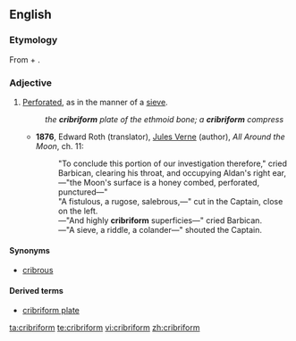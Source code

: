 ==English==
{{wikipedia}}

===Etymology===
From {{etyl|la|en}} {{term|cribrum||sieve|lang=la}} + {{term|-form}}.

===Adjective===
{{en-adj}}

# [[perforated|Perforated]], as in the manner of a [[sieve]].
#: ''the '''cribriform''' plate of the ethmoid bone; a '''cribriform''' compress''
#* '''1876''', Edward Roth (translator), [[w:Jules Verne|Jules Verne]] (author), ''All Around the Moon'', ch. 11:
#*: "To conclude this portion of our investigation therefore," cried Barbican, clearing his throat, and occupying Aldan's right ear,—"the Moon's surface is a honey combed, perforated, punctured—"
#*: "A fistulous, a rugose, salebrous,—" cut in the Captain, close on the left.
#*: —"And highly '''cribriform''' superficies—" cried Barbican.
#*: —"A sieve, a riddle, a colander—" shouted the Captain.

====Synonyms====
* [[cribrous]]

====Derived terms====
* [[cribriform plate]]

[[ta:cribriform]]
[[te:cribriform]]
[[vi:cribriform]]
[[zh:cribriform]]